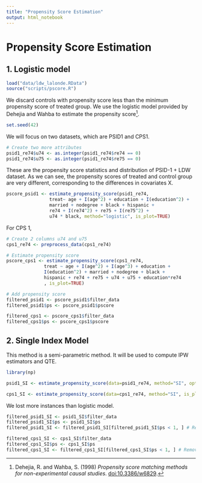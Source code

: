 ```yaml
---
title: "Propensity Score Estimation"
output: html_notebook
---
```


# Propensity Score Estimation

## 1. Logistic model

```r
load("data/ldw_lalonde.RData")
source("scripts/pscore.R")
```

We discard controls with propensity score less than the minimum propensity score of treated group. We use the logistic model provided by Dehejia and Wahba to estimate the propensity score[^1].

[^1]: Dehejia, R. and Wahba, S. (1998) *Propensity score matching methods for non-experimental causal studies*. <doi:10.3386/w6829>.

```r
set.seed(42)
```

We will focus on two datasets, which are PSID1 and CPS1.

```r
# Create two more attributes
psid1_re74$u74 <- as.integer(psid1_re74$re74 == 0)
psid1_re74$u75 <- as.integer(psid1_re74$re75 == 0)
```

These are the propensity score statistics and distribution of PSID-1 + LDW dataset. As we can see, the propensity scores of treated and control group are very different, corresponding to the differences in covariates X.

```r
pscore_psid1 <- estimate_propensity_score(psid1_re74, 
                treat~ age + I(age^2) + education + I(education^2) + 
                married + nodegree + black + hispanic + 
                re74 + I(re74^2) + re75 + I(re75^2) + 
                u74 * black, method="logistic", is_plot=TRUE)
```

For CPS 1,

```r
# Create 2 columns u74 and u75
cps1_re74 <- preprocess_data(cps1_re74)
```

```r
# Estimate propensity score
pscore_cps1 <- estimate_propensity_score(cps1_re74, 
              treat ~ age + I(age^2) + I(age^3) + education + 
              I(education^2) + married + nodegree + black + 
              hispanic + re74 + re75 + u74 + u75 + education*re74
              , is_plot=TRUE)
```

```r
# Add propensity score
filtered_psid1 <- pscore_psid1$filter_data
filtered_psid1$ps <- pscore_psid1$pscore

filtered_cps1 <- pscore_cps1$filter_data
filtered_cps1$ps <- pscore_cps1$pscore
```

## 2. Single Index Model

This method is a semi-parametric method. It will be used to compute IPW estimators and QTE.

```r
library(np)
```

```r
psid1_SI <- estimate_propensity_score(data=psid1_re74, method="SI", optim.method="Nelder-Mead",is_plot=TRUE)
```

```r
cps1_SI <- estimate_propensity_score(data=cps1_re74, method="SI", is_plot=TRUE, optim.method="CG")
```

We lost more instances than logistic model.

```r
filtered_psid1_SI <- psid1_SI$filter_data
filtered_psid1_SI$ps <- psid1_SI$ps
filtered_psid1_SI <- filtered_psid1_SI[filtered_psid1_SI$ps < 1, ] # Remove those with pscore = 1

filtered_cps1_SI <- cps1_SI$filter_data
filtered_cps1_SI$ps <- cps1_SI$ps
filtered_cps1_SI <- filtered_cps1_SI[filtered_cps1_SI$ps < 1, ] # Remove those with pscore = 1
```
